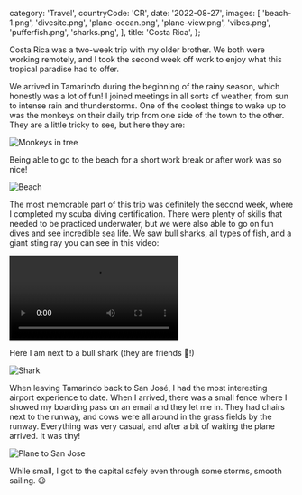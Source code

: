   category: 'Travel',
  countryCode: 'CR',
  date: '2022-08-27',
  images: [
    'beach-1.png',
    'divesite.png',
    'plane-ocean.png',
    'plane-view.png',
    'vibes.png',
    'pufferfish.png',
    'sharks.png',
  ],
  title: 'Costa Rica',
};

Costa Rica was a two-week trip with my older brother. We both were working remotely, and I took the second week off work to enjoy what this tropical paradise had to offer.

We arrived in Tamarindo during the beginning of the rainy season, which honestly was a lot of fun! I joined meetings in all sorts of weather, from sun to intense rain and thunderstorms. One of the coolest things to wake up to was the monkeys on their daily trip from one side of the town to the other. They are a little tricky to see, but here they are:

![Monkeys in tree](/costa-rica/monkey.png 'Monkey in tree')

Being able to go to the beach for a short work break or after work was so nice!

![Beach](/costa-rica/beach.png 'Beach')

The most memorable part of this trip was definitely the second week, where I completed my scuba diving certification. There were plenty of skills that needed to be practiced underwater, but we were also able to go on fun dives and see incredible sea life. We saw bull sharks, all types of fish, and a giant sting ray you can see in this video:

<video controls>
  <source src='/costa-rica/stingray.mov' type='video/mp4' />
</video>

Here I am next to a bull shark (they are friends 🦈!)

![Shark](/costa-rica/shark.png 'Shark')

When leaving Tamarindo back to San José, I had the most interesting airport experience to date. When I arrived, there was a small fence where I showed my boarding pass on an email and they let me in. They had chairs next to the runway, and cows were all around in the grass fields by the runway. Everything was very casual, and after a bit of waiting the plane arrived. It was tiny!

![Plane to San Jose](/costa-rica/plane.png 'Plane')

While small, I got to the capital safely even through some storms, smooth sailing. 😃
